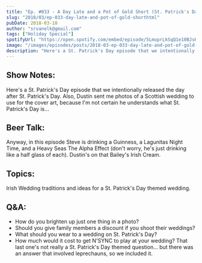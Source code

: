 ```yaml
---
title: "Ep. #033 - A Day Late and a Pot of Gold Short (St. Patrick's Day Special)"
slug: "2018/03/ep-033-day-late-and-pot-of-gold-shorthtml"
pubDate: 2018-03-18
author: "srvanelk@gmail.com"
tags: ["Holiday Special"]
spotifyUrl: "https://open.spotify.com/embed/episode/5LmoprLkSqQ1e10BJsHApj?utm_source=generator"
image: "/images/episodes/posts/2018-03-ep-033-day-late-and-pot-of-gold-shorthtml/stpatty.webp"
description: "Here's a St. Patrick's Day episode that we intentionally released the day after St. Patrick's Day. Also, Dustin sent me photos of a Scottish wedding to use for the cover art, because I'm not certain he understands what St. Patrick's Day is... Anyway, in this episode Steve is drinking a Guinness, a Lagunitas Night Time, and a Heavy Seas The Alpha Effect (don't worry, he's just drinking like a half glass of each). Dustin's on that Bailey's Irish Cream."
---
```


## Show Notes:
Here's a St. Patrick's Day episode that we intentionally released the day after St. Patrick's Day. Also, Dustin sent me photos of a Scottish wedding to use for the cover art, because I'm not certain he understands what St. Patrick's Day is... 

## Beer Talk:
Anyway, in this episode Steve is drinking a Guinness, a Lagunitas Night Time, and a Heavy Seas The Alpha Effect (don't worry, he's just drinking like a half glass of each). Dustin's on that Bailey's Irish Cream.

## Topics: 
Irish Wedding traditions and ideas for a St. Patrick's Day themed wedding.

## Q&A: 
- How do you brighten up just one thing in a photo?
- Should you give family members a discount if you shoot their weddings? 
- What should you wear to a wedding on St. Patrick's Day?
- How much would it cost to get N'SYNC to play at your wedding? That last one's not really a St. Patrick's Day themed question... but there was an answer that involved leprechauns, so we included it.
